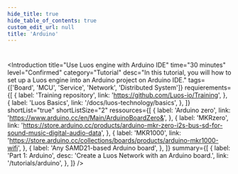 ```yaml
---
hide_title: true
hide_table_of_contents: true
custom_edit_url: null
title: 'Arduino'
---
```



#

<Introduction
  title="Use Luos engine with Arduino IDE"
  time="30 minutes"
  level="Confirmed"
  category="Tutorial"
  desc="In this tutorial, you will how to set up a Luos engine into an Arduino project on Arduino IDE."
  tags={['Board', 'MCU', 'Service', 'Network', 'Distributed System']}
  requierements={[
    {
      label: 'Training repository',
      link: 'https://github.com/Luos-io/Training',
    },
    {
      label: 'Luos Basics',
      link: '/docs/luos-technology/basics',
    },
  ]}
  shortList="true"
  shortListSize="2"
  ressources={[
    {
      label: 'Arduino zero',
      link: 'https://www.arduino.cc/en/Main/ArduinoBoardZero&',
    },
    {
      label: 'MKRzero',
      link: 'https://store.arduino.cc/products/arduino-mkr-zero-i2s-bus-sd-for-sound-music-digital-audio-data',
    },
    {
      label: 'MKR1000',
      link: 'https://store.arduino.cc/collections/boards/products/arduino-mkr1000-wifi',
    },
    {
      label: 'Any SAMD21-based Arduino board',
    },
  ]}
  summary={[
    {
      label: 'Part 1: Arduino',
      desc: 'Create a Luos Network with an Arduino board.',
      link: '/tutorials/arduino',
    },
  ]}
/>
